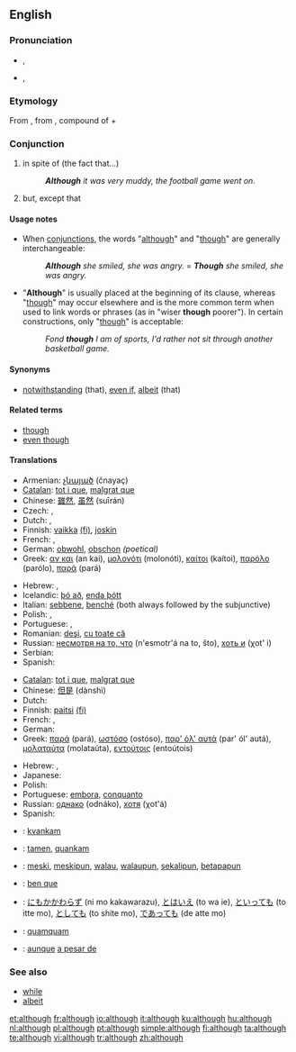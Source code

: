==English==

{{rank|bed|living|view|532|although|knowledge|hath|table}}

===Pronunciation===
* {{a|UK}} {{IPA|/ɔːlˈðəʊ/}}, {{SAMPA|/O:l"D@U/}}
*: {{rhymes|əʊ}}
* {{a|US}} {{IPA|/ɔlˈðoʊ/}}, {{SAMPA|/Ol"DoU/}}
*: {{audio|en-us-although.ogg|Audio (US)}}
*: {{rhymes|oʊ}}

{{rfp|variant pronunciation with short O? See talk page}}

===Etymology===
From {{etyl|enm|en}}, from {{etyl|ang|en}} {{term|althagh||lang=enm}}, compound of {{term|eall||lang=ang|all (emphatic)}} + {{term|þeah||lang=ang|though}}

===Conjunction===
{{en-conj}}

# in spite of (the fact that...)
#: '''''Although''' it was very muddy, the football game went on''.
# but, except that

====Usage notes====
* When [[conjunction]]s, the words "[[although]]" and "[[though]]" are generally interchangeable:
*: '''''Although''' she smiled, she was angry.'' = '''''Though''' she smiled, she was angry.''
* "'''Although'''" is usually placed at the beginning of its clause, whereas "[[though]]" may occur elsewhere and is the more common term when used to link words or phrases (as in "wiser '''though''' poorer"). In certain constructions, only "[[though]]" is acceptable:
*: ''Fond '''though''' I am of sports, I'd rather not sit through another basketball game.''

====Synonyms====
* {{i-c|in spite of}} [[notwithstanding]] (that), [[even if]], [[albeit]] (that)

====Related terms====
* [[though]]
* [[even though]]

====Translations====
{{trans-top|in spite of}}
* Armenian: [[չնայած]] (čnayaç)
* [[Catalan]]: [[tot i que]], [[malgrat que]]
* Chinese: [[雖然]], [[虽然]] (suīrán)
* Czech: {{t-|cs|ač}}, {{t-|cs|ačkoliv}}
* Dutch: {{t+|nl|hoewel}}, {{t+|nl|alhoewel}}
* Finnish: [[vaikka]] [[:fi:vaikka|(fi)]], [[joskin]]
* French: {{t+|fr|bien que}}, {{t+|fr|quoique}}
* German: [[obwohl]], [[obschon]] ''(poetical)''
* Greek: [[αν και]] (an kai), [[μολονότι]] (molonóti), [[καίτοι]] (kaítoi), [[παρόλο]] (parólo), [[παρά]] (pará)
{{trans-mid}}
* Hebrew: {{he-translation|למרות ש-|lamrót shé}}, {{he-translation|אף על פי ש-|af al pí shé}}
* Icelandic: [[þó að]], [[enda þótt]]
* Italian: [[sebbene]], [[benché]] (both always followed by the subjunctive)
* Polish: {{t+|pl|chociaż}}, {{t|pl|mimo że}}
* Portuguese: {{t+|pt|embora}}, {{t+|pt|conquanto}}
* Romanian: [[deşi]], [[cu toate că]]
* Russian: [[несмотря на то, что]] (n'esmotr'á na to, što), [[хоть и]] (χot' i)
* Serbian: {{t-|sr|mada}}
* Spanish: {{t+|es|aunque}}
{{trans-bottom}}

{{trans-top|but}}
* [[Catalan]]: [[tot i que]], [[malgrat que]]
* Chinese: [[但是]] (dànshì)
* Dutch: {{t+|nl|hoewel}}
* Finnish: [[paitsi]] [[:fi:paitsi|(fi)]]
* French: {{t+|fr|bien que}}, {{t+|fr|quoique}}
* German: {{t+|de|trotzdem}}
* Greek: [[παρά]] (pará), [[ωστόσο]] (ostóso), [[παρ' όλ' αυτά]] (par' ól' autá), [[μολαταύτα]] (molataúta), [[εντούτοις]] (entoútois)
{{trans-mid}}
* Hebrew: {{he-translation|אבל|avál}}, {{he-translation|אלא ש-|éla shé}}
* Japanese: {{t-|ja|でも|tr=de mo|sc=Jpan}}
* Polish: {{t|pl|jednakże}}
* Portuguese: [[embora]], [[conquanto]]
* Russian: [[однако]] (odnáko), [[хотя]] (χot'á)
* Spanish: {{t+|es|aunque}}
{{trans-bottom}}

{{checktrans-top}}
* {{ttbc|Esperanto}}: [[kvankam]]
* {{ttbc|Ido}}: [[tamen]], [[quankam]]
* {{ttbc|Indonesian}}: [[meski]], [[meskipun]], [[walau]], [[walaupun]], [[sekalipun]], [[betapapun]]
* {{ttbc|Interlingua}}: [[ben que]]
* {{ttbc|Japanese}}: [[にもかかわらず]] (ni mo kakawarazu), [[とはいえ]] (to wa ie), [[といっても]] (to itte mo), [[としても]] (to shite mo), [[であっても]] (de atte mo)
* {{ttbc|Latin}}: [[quamquam]]
* {{ttbc|Spanish}}: [[aunque]] [[a pesar de]]
{{trans-bottom}}

===See also===
* [[while]]
* [[albeit]]

[[et:although]]
[[fr:although]]
[[io:although]]
[[it:although]]
[[ku:although]]
[[hu:although]]
[[nl:although]]
[[pl:although]]
[[pt:although]]
[[simple:although]]
[[fi:although]]
[[ta:although]]
[[te:although]]
[[vi:although]]
[[tr:although]]
[[zh:although]]